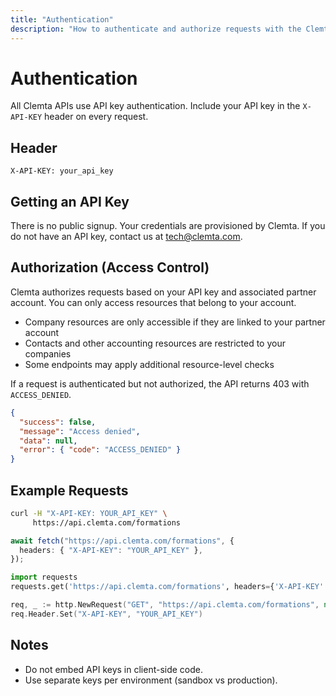 ```yaml
---
title: "Authentication"
description: "How to authenticate and authorize requests with the Clemta APIs"
---
```


# Authentication

All Clemta APIs use API key authentication. Include your API key in the `X-API-KEY` header on every request.

## Header

```
X-API-KEY: your_api_key
```

## Getting an API Key

There is no public signup. Your credentials are provisioned by Clemta. If you do not have an API key, contact us at tech@clemta.com.

## Authorization (Access Control)

Clemta authorizes requests based on your API key and associated partner account. You can only access resources that belong to your account.

- Company resources are only accessible if they are linked to your partner account
- Contacts and other accounting resources are restricted to your companies
- Some endpoints may apply additional resource-level checks

If a request is authenticated but not authorized, the API returns 403 with `ACCESS_DENIED`.

```json
{
  "success": false,
  "message": "Access denied",
  "data": null,
  "error": { "code": "ACCESS_DENIED" }
}
```

## Example Requests

<CodeGroup dropdown>

```bash curl.sh
curl -H "X-API-KEY: YOUR_API_KEY" \
     https://api.clemta.com/formations
```

```typescript fetch.ts
await fetch("https://api.clemta.com/formations", {
  headers: { "X-API-KEY": "YOUR_API_KEY" },
});
```

```python requests.py
import requests
requests.get('https://api.clemta.com/formations', headers={'X-API-KEY': 'YOUR_API_KEY'})
```

```go http.go
req, _ := http.NewRequest("GET", "https://api.clemta.com/formations", nil)
req.Header.Set("X-API-KEY", "YOUR_API_KEY")
```

</CodeGroup>

## Notes

- Do not embed API keys in client-side code.
- Use separate keys per environment (sandbox vs production).

